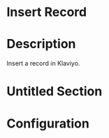 ﻿# Insert Record

# Description

Insert a record in Klaviyo.

# Untitled Section

# Configuration
